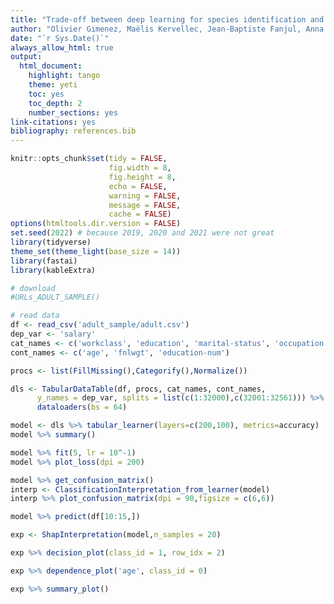```yaml
---
title: "Trade-off between deep learning for species identification and inference about predator-prey co-occurrence: Reproducible `R` workflow integrating models in computer vision and ecological statistics"
author: "Olivier Gimenez, Maëlis Kervellec, Jean-Baptiste Fanjul, Anna Chaine, Lucile Marescot, Yoann Bollet, Christophe Duchamp"
date: "`r Sys.Date()`"
always_allow_html: true
output:
  html_document:
    highlight: tango
    theme: yeti
    toc: yes
    toc_depth: 2
    number_sections: yes
link-citations: yes
bibliography: references.bib
---
```


```r
knitr::opts_chunk$set(tidy = FALSE, 
                      fig.width = 8, 
                      fig.height = 8, 
                      echo = FALSE,
                      warning = FALSE,
                      message = FALSE,
                      cache = FALSE)
options(htmltools.dir.version = FALSE)
set.seed(2022) # because 2019, 2020 and 2021 were not great
library(tidyverse)
theme_set(theme_light(base_size = 14))
library(fastai)
library(kableExtra)
```

```r
# download
#URLs_ADULT_SAMPLE()

# read data
df <- read_csv('adult_sample/adult.csv')
dep_var <- 'salary'
cat_names <- c('workclass', 'education', 'marital-status', 'occupation', 'relationship', 'race')
cont_names <- c('age', 'fnlwgt', 'education-num')

procs <- list(FillMissing(),Categorify(),Normalize())

dls <- TabularDataTable(df, procs, cat_names, cont_names,
      y_names = dep_var, splits = list(c(1:32000),c(32001:32561))) %>%
      dataloaders(bs = 64)

model <- dls %>% tabular_learner(layers=c(200,100), metrics=accuracy)
model %>% summary()
```


```r
model %>% fit(5, lr = 10^-1)
model %>% plot_loss(dpi = 200)
```


```r
model %>% get_confusion_matrix()
interp <- ClassificationInterpretation_from_learner(model)
interp %>% plot_confusion_matrix(dpi = 90,figsize = c(6,6))
```

```r
model %>% predict(df[10:15,])
```

```r
exp <- ShapInterpretation(model,n_samples = 20)
```

```r
exp %>% decision_plot(class_id = 1, row_idx = 2)
```

```r
exp %>% dependence_plot('age', class_id = 0)
```

```r
exp %>% summary_plot()
```

